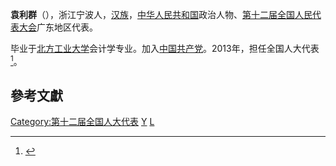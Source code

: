 '''袁利群'''（{{bd|1969年||}}），浙江宁波人，[[汉族|汉族]]，[[中华人民共和国|中华人民共和国]]政治人物、[[第十二届全国人民代表大会|第十二届全国人民代表大会]]广东地区代表。

毕业于[[北方工业大学|北方工业大学]]会计学专业。加入[[中国共产党|中国共产党]]。2013年，担任全国人大代表<ref>{{cite news|title=全国人大代表信息-袁利群|url= http://210.82.31.1:8084/delegate/viewDelegate.action?dbid=121883|accessdate=2013-04-05|newspaper=全国人大网}}{{Dead link|date=2020年1月 |bot=InternetArchiveBot |fix-attempted=yes }}</ref>。

==參考文獻==
{{reflist}}
{{中国政治人物小作品}}

[[Category:第十二届全国人大代表|Category:第十二届全国人大代表]]
[[Category:宁波人|Y]]
[[Category:袁姓|L]]